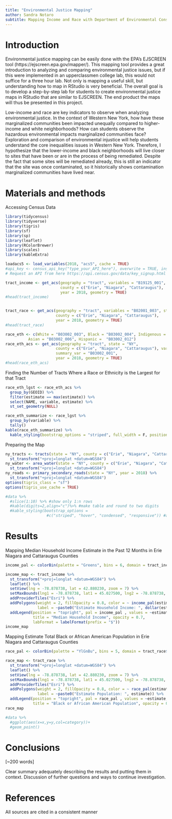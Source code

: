 ```yaml
---
title: "Environmental Justice Mapping"
author: Sandra Notaro
subtitle: Mapping Income and Race with Department of Environmental Conservation Sites in Erie, Niagara, and Cattaraugus Counties
---
```


# Introduction

Environmental justice mapping can be easily done with the EPA's EJSCREEN tool (https://ejscreen.epa.gov/mapper/). This mapping tool provides a great introduction to analyzing and comparing environmental justice issues, but if this were implemented in an upperclassmen college lab, this would not suffice for a three hour lab. Not only is mapping a useful skill, but understanding how to map in RStudio is very beneficial. The overall goal is to develop a step-by-step lab for students to create environmental justice maps in RStudio that are similar to EJSCREEN. The end product the maps will thus be presented in this project.

Low-income and race are key indicators to observe when analyzing environmental justice. In the context of Western New York, how have these marginalized communities been impacted unequally compared to higher-income and white neighborhoods? How can students observe the hazardous environmental impacts marginalized communities face? Exploration and comparison of environmental injustice will help students understand the core inequalities issues in Western New York. Therefore, I hypothesize that the lower-income and black neighborhoods will live closer to sites that have been or are in the process of being remediated. Despite the fact that some sites will be remediated already, this is still an indicator that the site was once contaminated, so it historically shows contamination marginalized communities have lived near.

# Materials and methods

Accessing Census Data
```r
library(tidycensus)
library(tidyverse)
library(tigris)
library(sf)
library(sp)
library(leaflet)
library(RColorBrewer)
library(scales)
library(kableExtra)

loadacs5 <- load_variables(2018, "acs5", cache = TRUE)
#api_key <- census_api_key("type_your_API_here"), overwrite = TRUE, install = TRUE)
# Request an API from here https://api.census.gov/data/key_signup.html
```

```r
tract_income <- get_acs(geography = "tract", variables = "B19125_001", state = "NY", 
                        county = c("Erie", "Niagara", "Cattaraugus"), 
                        year = 2018, geometry = TRUE)
#head(tract_income)


tract_race <- get_acs(geography = "tract", variables = "B02001_003", state = "NY",
                      county = c("Erie", "Niagara", "Cattaraugus"), 
                      year = 2018, geometry = TRUE)
#head(tract_race)

race_eth <- c(White = "B03002_003", Black = "B03002_004", Indigenous = "B03002_005",
          Asian = "B03002_006", Hispanic = 	"B03002_012")
race_eth_acs <- get_acs(geography = "tract", state = "NY",
                      county = c("Erie", "Niagara", "Cattaraugus"), variables = race_eth,
                      summary_var = "B03002_001",
                      year = 2018, geometry = TRUE)
#head(race_eth_acs)
```

Finding the Number of Tracts Where a Race or Ethnicity is the Largest for that Tract
```r
race_eth_lgst <- race_eth_acs %>%
  group_by(GEOID) %>%
  filter(estimate == max(estimate)) %>%
  select(NAME, variable, estimate) %>%
  st_set_geometry(NULL)

race_eth_summarize <- race_lgst %>%
  group_by(variable) %>%
  tally()
kable(race_eth_summarize) %>%
  kable_styling(bootstrap_options = "striped", full_width = F, position = "left")
```


Preparing the Map
```r
ny_tracts <- tracts(state = "NY", county = c("Erie", "Niagara", "Cattaraugus"), cb = TRUE) %>%
  st_transform("+proj=longlat +datum=WGS84")
ny_water <- area_water(state = "NY", county = c("Erie", "Niagara", "Cattaraugus")) %>%
  st_transform("+proj=longlat +datum=WGS84")
ny_roads <- primary_secondary_roads(state = "NY", year = 2018) %>%
  st_transform("+proj=longlat +datum=WGS84")
options(tigris_class = "sf")
options(tigris_use_cache = TRUE)
```


```r
#data %>% 
  #slice(1:10) %>% #show only 1:n rows
  #kable(digits=2,align="c")%>% #make table and round to two digits
  #kable_styling(bootstrap_options = 
                  #c("striped", "hover", "condensed", "responsive")) #apply other formatting
```

# Results

Mapping Median Household Income Estimate in the Past 12 Months in Erie Niagara and Cattaraugus Counties
```r
income_pal <- colorBin(palette = "Greens", bins = 6, domain = tract_income$estimate)

income_map <- tract_income %>%
  st_transform("+proj=longlat +datum=WGS84") %>%
  leaflet() %>%
  setView(lng = -78.878738, lat = 42.880230, zoom = 7) %>%
  setMaxBounds(lng1 = -78.878738, lat1 = 45.027500, lng2 = -78.878738, lat2 = 40.440624) %>%
  addProviderTiles("Esri") %>% 
  addPolygons(weight = 2, fillOpacity = 0.8, color = ~ income_pal(estimate), 
              label = ~paste0("Estimate Household Income: ", dollar(estimate))) %>%
  addLegend(position = "topright", pal = income_pal , values = ~estimate,
            title = "Median Household Income", opacity = 0.7,
            labFormat = labelFormat(prefix = "$"))
income_map
```

Mapping Estimate Total Black or African American Population in Erie Niagara and Cattaraugus Counties
```r
race_pal <- colorBin(palette = "YlGnBu", bins = 5, domain = tract_race$estimate)

race_map <- tract_race %>%
  st_transform("+proj=longlat +datum=WGS84") %>%
  leaflet() %>%
  setView(lng = -78.878738, lat = 42.880230, zoom = 7) %>%
  setMaxBounds(lng1 = -78.878738, lat1 = 45.027500, lng2 = -78.878738, lat2 = 40.440624) %>%
  addProviderTiles("Esri") %>% 
  addPolygons(weight = 2, fillOpacity = 0.8, color = ~ race_pal(estimate), 
              label = ~paste0("Estimate Population: ", estimate)) %>%
  addLegend(position = "topright", pal = race_pal , values = ~estimate,
            title = "Black or African American Population", opacity = 0.7)
race_map
```

```r
#data %>% 
  #ggplot(aes(x=x,y=y,col=category))+
  #geom_point()
```

# Conclusions

[~200 words]

Clear summary adequately describing the results and putting them in context. Discussion of further questions and ways to continue investigation.

# References

All sources are cited in a consistent manner